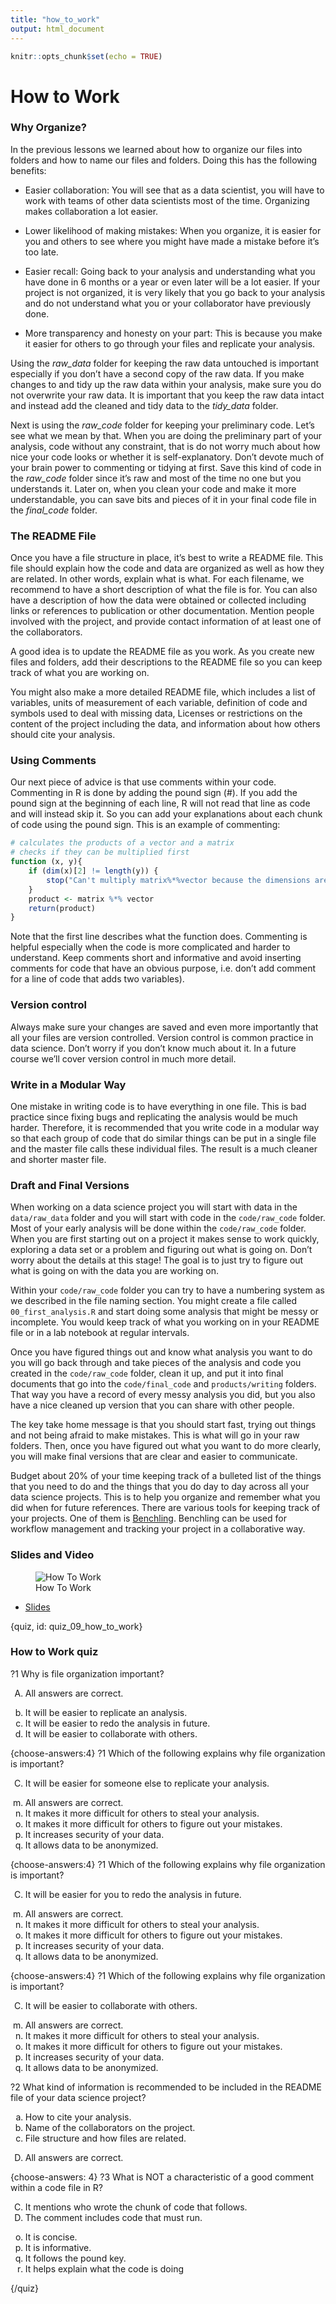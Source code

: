 ```yaml
---
title: "how_to_work"
output: html_document
---
```


```r
knitr::opts_chunk$set(echo = TRUE)
```

# How to Work

### Why Organize?

In the previous lessons we learned about how to organize our files into folders and how to name our files and folders. Doing this has the following benefits:

- Easier collaboration: You will see that as a data scientist, you will have to work with teams of other data scientists most of the time. Organizing makes collaboration a lot easier.

- Lower likelihood of making mistakes: When you organize, it is easier for you and others to see where you might have made a mistake before it's too late. 

- Easier recall: Going back to your analysis and understanding what you have done in 6 months or a year or even later will be a lot easier. If your project is not organized, it is very likely that you go back to your analysis and do not understand what you or your collaborator have previously done.

- More transparency and honesty on your part: This is because you make it easier for others to go through your files and replicate your analysis.

Using the *raw_data* folder for keeping the raw data untouched is important especially if you don't have a second copy of the raw data. If you make changes to and tidy up the raw data within your analysis, make sure you do not overwrite your raw data. It is important that you keep the raw data intact and instead add the cleaned and tidy data to the *tidy_data* folder. 

Next is using the *raw_code* folder for keeping your preliminary code. Let's see what we mean by that. When you are doing the preliminary part of your analysis, code without any constraint, that is do not worry much about how nice your code looks or whether it is self-explanatory. Don't devote much of your brain power to commenting or tidying at first. Save this kind of code in the *raw_code* folder since it's raw and most of the time no one but you understands it. Later on, when you clean your code and make it more understandable, you can save bits and pieces of it in your final code file in the *final_code* folder.

### The README File

Once you have a file structure in place, it's best to write a README file. This file should explain how the code and data are organized as well as how they are related. In other words, explain what is what. For each filename, we recommend to have a short description of what the file is for. You can also have a description of how the data were obtained or collected including links or references to publication or other documentation. Mention people involved with the project, and provide contact information of at least one of the collaborators.

A good idea is to update the README file as you work. As you create new files and folders, add their descriptions to the README file so you can keep track of what you are working on. 

You might also make a more detailed README file, which includes a list of variables, units of measurement of each variable, definition of code and symbols used to deal with missing data, Licenses or restrictions on the content of the project including the data, and information about how others should cite your analysis.


### Using Comments

Our next piece of advice is that use comments within your code. Commenting in R is done by adding the pound sign (#). If you add the pound sign at the beginning of each line, R will not read that line as code and will instead skip it. So you can add your explanations about each chunk of code using the pound sign. This is an example of commenting:

```r
# calculates the products of a vector and a matrix
# checks if they can be multiplied first
function (x, y){
    if (dim(x)[2] != length(y)) {
        stop("Can't multiply matrix%*%vector because the dimensions are wrong")
    }
    product <- matrix %*% vector
    return(product)
}
```

Note that the first line describes what the function does. Commenting is helpful especially when the code is more complicated and harder to understand. Keep comments short and informative and avoid inserting comments for code that have an obvious purpose, i.e. don't add comment for a line of code that adds two variables). 

### Version control

Always make sure your changes are saved and even more importantly that all your files are version controlled. Version control is common practice in data science. Don't worry if you don't know much about it. In a future course we'll cover version control in much more detail. 

### Write in a Modular Way

One mistake in writing code is to have everything in one file. This is bad practice since fixing bugs and replicating the analysis would be much harder. Therefore, it is recommended that you write code in a modular way so that each group of code that do similar things can be put in a single file and the master file calls these individual files. The result is a much cleaner and shorter master file.

### Draft and Final Versions

When working on a data science project you will start with data in the `data/raw_data` folder and you will start with code in the `code/raw_code` folder. Most of your early analysis will be done within the `code/raw_code` folder. When you are first starting out on a project it makes sense to work quickly, exploring a data set or a problem and figuring out what is going on. Don't worry about the details at this stage! The goal is to just try to figure out what is going on with the data you are working on. 

Within your `code/raw_code` folder you can try to have a numbering system as we described in the file naming section. You might create a file called `00_first_analysis.R` and start doing some analysis that might be messy or incomplete. You would keep track of what you working on in your README file or in a lab notebook at regular intervals. 

Once you have figured things out and know what analysis you want to do you will go back through and take pieces of the analysis and code you created in the `code/raw_code` folder, clean it up, and put it into final documents that go into the `code/final_code` and `products/writing` folders. That way you have a record of every messy analysis you did, but you also have a nice cleaned up version that you can share with other people. 

The key take home message is that you should start fast, trying out things and not being afraid to make mistakes. This is what will go in your raw folders. Then, once you have figured out what you want to do more clearly, you will make final versions that are clear and easier to communicate. 

Budget about 20% of your time keeping track of a bulleted list of the things that you need to do and the things that you do day to day across all your data science projects. This is to help you organize and remember what you did when for future references. There are various tools for keeping track of your projects. One of them is [Benchling](https://benchling.com/). Benchling can be used for workflow management and tracking your project in a collaborative way. 

  
### Slides and Video

![How To Work](https://www.youtube.com/watch?v=kKXOHJRZGdE)

* [Slides](https://docs.google.com/presentation/d/1vn8Lb8YNvo1zha7GmJMlQSBRSAryRms6xy5HUtafH2A/edit?usp=sharing)  


{quiz, id: quiz_09_how_to_work}

### How to Work quiz

?1 Why is file organization important?

A) All answers are correct.
b) It will be easier to replicate an analysis.
c) It will be easier to redo the analysis in future.
d) It will be easier to collaborate with others.

{choose-answers:4}
?1 Which of the following explains why file organization is important?

C) It will be easier for someone else to replicate your analysis.
m) All answers are correct.
o) It makes it more difficult for others to steal your analysis.
o) It makes it more difficult for others to figure out your mistakes.
o) It increases security of your data.
o) It allows data to be anonymized. 

{choose-answers:4}
?1 Which of the following explains why file organization is important?

C) It will be easier for you to redo the analysis in future.
m) All answers are correct.
o) It makes it more difficult for others to steal your analysis.
o) It makes it more difficult for others to figure out your mistakes.
o) It increases security of your data.
o) It allows data to be anonymized. 

{choose-answers:4}
?1 Which of the following explains why file organization is important?

C) It will be easier to collaborate with others.
m) All answers are correct.
o) It makes it more difficult for others to steal your analysis.
o) It makes it more difficult for others to figure out your mistakes.
o) It increases security of your data.
o) It allows data to be anonymized. 

?2 What kind of information is recommended to be included in the README file of your data science project?

a) How to cite your analysis.
b) Name of the collaborators on the project.
c) File structure and how files are related.
D) All answers are correct.

{choose-answers: 4}
?3 What is NOT a characteristic of a good comment within a code file in R?

C) It mentions who wrote the chunk of code that follows.
C) The comment includes code that must run.
o) It is concise.
o) It is informative.
o) It follows the pound key.
o) It helps explain what the code is doing

{/quiz}
